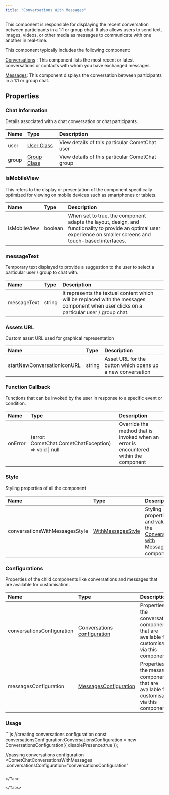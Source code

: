 ```yaml
---
title: "Conversations With Messages"
---
```


This component is responsible for displaying the recent conversation between participants in a 1:1 or group chat. It also allows users to send text, images, videos, or other media as messages to communicate with one another in real-time.

This component typically includes the following component:

[Conversations](/ui-kit/vue/conversations) : This component lists the most recent or latest conversations or contacts with whom you have exchanged messages.

[Messages](/ui-kit/vue/messages): This component displays the conversation between participants in a 1:1 or group chat.

## Properties

### Chat Information

Details associated with a chat conversation or chat participants.

| Name  | Type                                                          | Description                                     |
| :----- | :------------------------------------------------------------- | :----------------------------------------------- |
| user  | [User Class](/sdk/javascript/user-management#user-class) | View details of this particular CometChat user  |
| group | [Group Class](/sdk/javascript/create-group#group-class)  | View details of this particular CometChat group |

### isMobileView

This refers to the display or presentation of the component specifically optimized for viewing on mobile devices such as smartphones or tablets.

| Name         | Type    | Description                                                                                                                                                       |
| :------------ | :------- | :----------------------------------------------------------------------------------------------------------------------------------------------------------------- |
| isMobileView | boolean | When set to true, the component adapts the layout, design, and functionality to provide an optimal user experience on smaller screens and touch-based interfaces. |

### messageText

Temporary text displayed to provide a suggestion to the user to select a particular user / group to chat with.

| Name        | Type   | Description                                                                                                                              |
| :----------- | :------ | :---------------------------------------------------------------------------------------------------------------------------------------- |
| messageText | string | It represents the textual content which will be replaced with the messages component when user clicks on a particular user / group chat. |

### Assets URL

Custom asset URL used for graphical representation

| Name                        | Type   | Description                                                |
| :--------------------------- | :------ | :---------------------------------------------------------- |
| startNewConversationIconURL | string | Asset URL for the button which opens up a new conversation |

### Function Callback

Functions that can be invoked by the user in response to a specific event or condition.

| Name    | Type                                                  | Description                                                                           |
| :------- | :----------------------------------------------------- | :------------------------------------------------------------------------------------- |
| onError | (error: CometChat.CometChatException) => void \| null | Override the method that is invoked when an error is encountered within the component |

### Style

Styling properties of all the component

| Name                           | Type                                                    | Description                                                                                                                |
| :------------------------------ | :------------------------------------------------------- | :-------------------------------------------------------------------------------------------------------------------------- |
| conversationsWithMessagesStyle | [WithMessagesStyle](/web-shared/withmessagesstyle) | Styling properties and values of the [Conversations with Messages](/ui-kit/vue/conversations-with-messages) component |

### Configurations

Properties of the child components like conversations and messages that are available for customisation.

| Name                       | Type                                                                        | Description                                                                                        |
| :-------------------------- | :--------------------------------------------------------------------------- | :-------------------------------------------------------------------------------------------------- |
| conversationsConfiguration | [Conversations configuration](/web-shared/conversations-configuration) | Properties of the conversations component that are available for customisation via this component. |
| messagesConfiguration      | [MessagesConfiguration](/web-shared/messages-configuration)            | Properties of the messages component that are available for customisation via this component.      |

### Usage

<Tabs>
<Tab title="Vue">
```js
//creating conversations configuration
const conversationsConfiguration:ConversationsConfiguration = new ConversationsConfiguration({
disablePresence:true
});

//passing conversations configuration
<CometChatConversationsWithMessages :conversationsConfiguration="conversationsConfiguration"
></CometChatConversationsWithMessages>
```

</Tab>

</Tabs>
